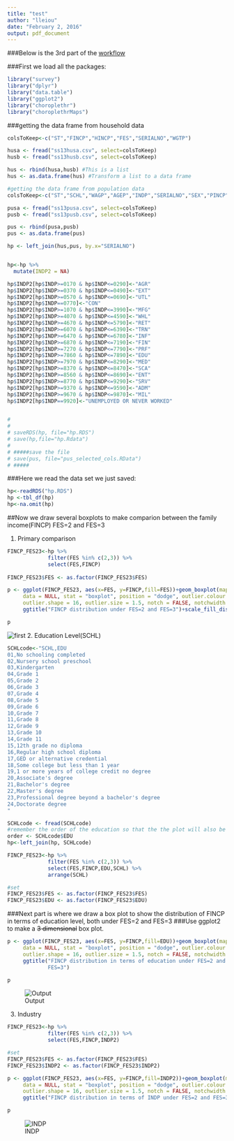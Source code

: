 ```yaml
---
title: "test"
author: "lleiou"
date: "February 2, 2016"
output: pdf_document
---
```


###Below is the 3rd part of the [workflow](https://github.com/TZstatsADS/cycle1-7/blob/master/Ideas%20of%20Topic.md)


###First we load all the packages:
```r
library("survey")
library("dplyr")
library("data.table")
library("ggplot2")
library("choroplethr")
library("choroplethrMaps")
```



###getting the data frame from household data

```r
colsToKeep<-c("ST","FINCP","HINCP","FES","SERIALNO","WGTP")

husa <- fread("ss13husa.csv", select=colsToKeep)
husb <- fread("ss13husb.csv", select=colsToKeep)

hus <- rbind(husa,husb) #This is a list
hus <- as.data.frame(hus) #Transform a list to a data frame

#getting the data frame from population data
colsToKeep<-c("ST","SCHL","WAGP","AGEP","INDP","SERIALNO","SEX","PINCP","PWGTP")

pusa <- fread("ss13pusa.csv", select=colsToKeep)
pusb <- fread("ss13pusb.csv", select=colsToKeep)

pus <- rbind(pusa,pusb)
pus <- as.data.frame(pus)

hp <- left_join(hus,pus, by.x="SERIALNO")


hp<-hp %>%
  mutate(INDP2 = NA)

hp$INDP2[hp$INDP>=0170 & hp$INDP<=0290]<-"AGR"
hp$INDP2[hp$INDP>=0370 & hp$INDP<=0490]<-"EXT"
hp$INDP2[hp$INDP>=0570 & hp$INDP<=0690]<-"UTL"
hp$INDP2[hp$INDP==0770]<-"CON"
hp$INDP2[hp$INDP>=1070 & hp$INDP<=3990]<-"MFG"
hp$INDP2[hp$INDP>=4070 & hp$INDP<=4590]<-"WHL"
hp$INDP2[hp$INDP>=4670 & hp$INDP<=5790]<-"RET"
hp$INDP2[hp$INDP>=6070 & hp$INDP<=6390]<-"TRN"
hp$INDP2[hp$INDP>=6470 & hp$INDP<=6780]<-"INF"
hp$INDP2[hp$INDP>=6870 & hp$INDP<=7190]<-"FIN"
hp$INDP2[hp$INDP>=7270 & hp$INDP<=7790]<-"PRF"
hp$INDP2[hp$INDP>=7860 & hp$INDP<=7890]<-"EDU"
hp$INDP2[hp$INDP>=7970 & hp$INDP<=8290]<-"MED"
hp$INDP2[hp$INDP>=8370 & hp$INDP<=8470]<-"SCA"
hp$INDP2[hp$INDP>=8560 & hp$INDP<=8690]<-"ENT"
hp$INDP2[hp$INDP>=8770 & hp$INDP<=9290]<-"SRV"
hp$INDP2[hp$INDP>=9370 & hp$INDP<=9590]<-"ADM"
hp$INDP2[hp$INDP>=9670 & hp$INDP<=9870]<-"MIL"
hp$INDP2[hp$INDP==9920]<-"UNEMPLOYED OR NEVER WORKED"


# 
#                                       
# saveRDS(hp, file="hp.RDS")
# save(hp,file="hp.Rdata")
# 
# #####save the file
# save(pus, file="pus_selected_cols.RData")
# #####

```

###Here we read the data set we just saved:

```r
hp<-readRDS("hp.RDS")
hp <-tbl_df(hp)
hp<-na.omit(hp)
```

##Now we draw several boxplots to make comparion between the family income(FINCP) FES=2 and FES=3

1. Primary comparison
```r
FINCP_FES23<-hp %>%
             filter(FES %in% c(2,3)) %>%
             select(FES,FINCP)
             
FINCP_FES23$FES <- as.factor(FINCP_FES23$FES)
```
```r
p <- ggplot(FINCP_FES23, aes(x=FES, y=FINCP,fill=FES))+geom_boxplot(mapping = NULL, 
     data = NULL, stat = "boxplot", position = "dodge", outlier.colour = "black", 
     outlier.shape = 16, outlier.size = 1.5, notch = FALSE, notchwidth = 0.5)+
     ggtitle("FINCP distribution under FES=2 and FES=3")+scale_fill_discrete(name="Family type and employment status  \n(FES)")+theme(legend.title = element_text(size=16, face="bold"))

p
```

![first](../output/cycle1-7/output/Screen Shot 2016-02-02 at 3.43.58 AM.jpg)
2. Education Level(SCHL)

```r

SCHLcode<-"SCHL,EDU
01,No schooling completed
02,Nursery school preschool   
03,Kindergarten
04,Grade 1
05,Grade 2
06,Grade 3        
07,Grade 4
08,Grade 5
09,Grade 6
10,Grade 7        
11,Grade 8  
12,Grade 9
13,Grade 10
14,Grade 11        
15,12th grade no diploma   
16,Regular high school diploma
17,GED or alternative credential
18,Some college but less than 1 year
19,1 or more years of college credit no degree
20,Associate's degree     
21,Bachelor's degree
22,Master's degree
23,Professional degree beyond a bachelor's degree
24,Doctorate degree
"

SCHLcode <- fread(SCHLcode)
#remember the order of the education so that the the plot will also be drawn in this order
order <- SCHLcode$EDU
hp<-left_join(hp, SCHLcode)

FINCP_FES23<-hp %>%
             filter(FES %in% c(2,3)) %>%
             select(FES,FINCP,EDU,SCHL) %>%
             arrange(SCHL)

#set
FINCP_FES23$FES <- as.factor(FINCP_FES23$FES)
FINCP_FES23$EDU <- as.factor(FINCP_FES23$EDU)
```

###Next part is where we draw a box plot to show the distribution of FINCP in terms of education level, both under FES=2 and FES=3
###Use ggplot2 to make a ~~3 dimensional~~ box plot.

```r

p <- ggplot(FINCP_FES23, aes(x=FES, y=FINCP,fill=EDU))+geom_boxplot(mapping = NULL, 
     data = NULL, stat = "boxplot", position = "dodge", outlier.colour = "black", 
     outlier.shape = 16, outlier.size = 1.5, notch = FALSE, notchwidth = 0.5)+
     ggtitle("FINCP distribution in terms of education under FES=2 and
             FES=3")

p

```

![Output](../output/Screen Shot 2016-02-02 at 2.51.23 AM.jpg)


3. Industry
```r
FINCP_FES23<-hp %>%
             filter(FES %in% c(2,3)) %>%
             select(FES,FINCP,INDP2) 

#set
FINCP_FES23$FES <- as.factor(FINCP_FES23$FES)
FINCP_FES23$INDP2 <- as.factor(FINCP_FES23$INDP2)
```




```r

p <- ggplot(FINCP_FES23, aes(x=FES, y=FINCP,fill=INDP2))+geom_boxplot(mapping = NULL, 
     data = NULL, stat = "boxplot", position = "dodge", outlier.colour = "black", 
     outlier.shape = 16, outlier.size = 1.5, notch = FALSE, notchwidth = 0.5)+
     ggtitle("FINCP distribution in terms of INDP under FES=2 and FES=3")

p

```

![INDP](../output/cycle1-7/output/Screen Shot 2016-02-02 at 4.05.18 AM.jpg)
